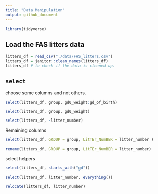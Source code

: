 ```yaml
---
title: "Data Manipulation"
output: github_document
---
```


```r
library(tidyverse)
```

## Load the FAS litters data 

```r
litters_df = read_csv("./data/FAS_litters.csv")
litters_df = janitor::clean_names(litters_df)
litters_df # to check if the data is cleaned up. 
```

## `select`

choose some columns and not others.

```r
select(litters_df, group, gd0_weight:gd_of_birth)
```

```r
select(litters_df, group, gd0_weight)
```

```r
select(litters_df, -litter_number)
```

Remaining columns 

```r
select(litters_df, GROUP = group, LitTEr_NumBER = litter_number )
```

```r
rename(litters_df, GROUP = group, LitTEr_NumBER = litter_number)
```

select helpers 

```r
select(litters_df, starts_with("gd"))
```

```r
select(litters_df, litter_number, everything())
```

```r
relocate(litters_df, litter_number)
```

